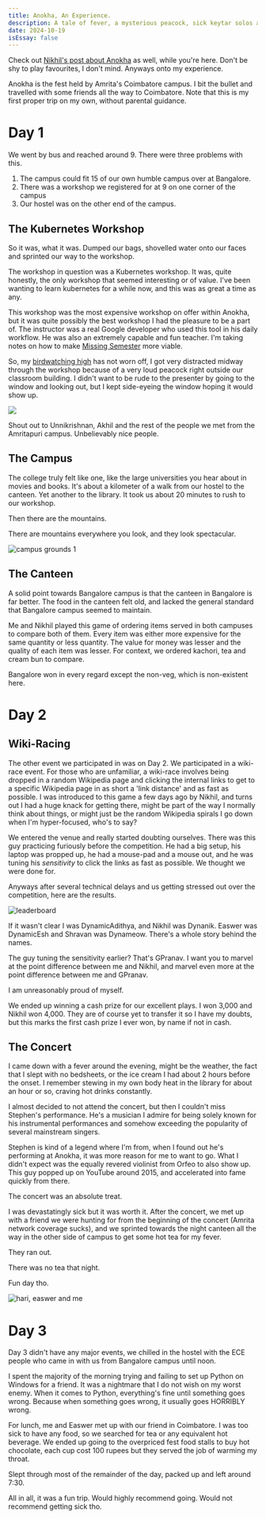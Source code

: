 ```yaml
---
title: Anokha, An Experience.
description: A tale of fever, a mysterious peacock, sick keytar solos and a campus vast enough to fill a month's cardio quota
date: 2024-10-19
isEssay: false
---
```


Check out [Nikhil's post about Anokha](https://heftymouse.me/blog/anokha-2024/) as well, while you're here. Don't be shy to play favourites, I don't mind. Anyways onto my experience.

Anokha is the fest held by Amrita's Coimbatore campus. I bit the bullet and travelled with some friends all the way to Coimbatore. Note that this is my first proper trip on my own, without parental guidance.

# Day 1

We went by bus and reached around 9. There were three problems with this.

1. The campus could fit 15 of our own humble campus over at Bangalore.
2. There was a workshop we registered for at 9 on one corner of the campus
3. Our hostel was on the other end of the campus.

## The Kubernetes Workshop

So it was, what it was. Dumped our bags, shovelled water onto our faces and sprinted our way to the workshop.

The workshop in question was a Kubernetes workshop. It was, quite honestly, the only workshop that seemed interesting or of value. I've been wanting to learn kubernetes for a while now, and this was as great a time as any.

This workshop was the most expensive workshop on offer within Anokha, but it was quite possibly the best workshop I had the pleasure to be a part of. The instructor was a real Google developer who used this tool in his daily workflow. He was also an extremely capable and fun teacher. I'm taking notes on how to make [Missing Semester](https://github.com/nairadithya/missing-semester) more viable.

So, my [birdwatching high](https://adithyanair.com/journal/2024-10-11/birdwatching) has not worn off, I got very distracted midway through the workshop because of a very loud peacock right outside our classroom building. I didn't want to be rude to the presenter by going to the window and looking out, but I kept side-eyeing the window hoping it would show up.

![](hackerman.jpg)

Shout out to Unnikrishnan, Akhil and the rest of the people we met from the Amritapuri campus. Unbelievably nice people.

## The Campus

The college truly felt like one, like the large universities you hear about in movies and books. It's about a kilometer of a walk from our hostel to the canteen. Yet another to the library. It took us about 20 minutes to rush to our workshop.

Then there are the mountains.

There are mountains everywhere you look, and they look spectacular.

![campus grounds 1](mountain-1.jpg)

## The Canteen

A solid point towards Bangalore campus is that the canteen in Bangalore is far better. The food in the canteen felt old, and lacked the general standard that Bangalore campus seemed to maintain.

Me and Nikhil played this game of ordering items served in both campuses to compare both of them. Every item was either more expensive for the same quantity or less quantity. The value for money was lesser and the quality of each item was lesser. For context, we ordered kachori, tea and cream bun to compare.

Bangalore won in every regard except the non-veg, which is non-existent here.

# Day 2

## Wiki-Racing

The other event we participated in was on Day 2. We participated in a wiki-race event. For those who are unfamiliar, a wiki-race involves being dropped in a random Wikipedia page and clicking the internal links to get to a specific Wikipedia page in as short a 'link distance' and as fast as possible. I was introduced to this game a few days ago by Nikhil, and turns out I had a huge knack for getting there, might be part of the way I normally think about things, or might just be the random Wikipedia spirals I go down when I'm hyper-focused, who's to say?

We entered the venue and really started doubting ourselves. There was this guy practicing furiously before the competition. He had a big setup, his laptop was propped up, he had a mouse-pad and a mouse out, and he was tuning his _sensitivity_ to click the links as fast as possible. We thought we were done for.

Anyways after several technical delays and us getting stressed out over the competition, here are the results.

![leaderboard](leaderboard.jpeg)

If it wasn't clear I was DynamicAdithya, and Nikhil was Dynanik. Easwer was DynamicEsh and Shravan was Dynameow. There's a whole story behind the names.

The guy tuning the sensitivity earlier? That's GPranav. I want you to marvel at the point difference between me and Nikhil, and marvel even more at the point difference between me and GPranav.

I am unreasonably proud of myself.

We ended up winning a cash prize for our excellent plays. I won 3,000 and Nikhil won 4,000. They are of course yet to transfer it so I have my doubts, but this marks the first cash prize I ever won, by name if not in cash.

## The Concert

I came down with a fever around the evening, might be the weather, the fact that I slept with no bedsheets, or the ice cream I had about 2 hours before the onset. I remember stewing in my own body heat in the library for about an hour or so, craving hot drinks constantly.

I almost decided to not attend the concert, but then I couldn't miss Stephen's performance. He's a musician I admire for being solely known for his instrumental performances and somehow exceeding the popularity of several mainstream singers.

Stephen is kind of a legend where I'm from, when I found out he's performing at Anokha, it was more reason for me to want to go. What I didn't expect was the equally revered violinist from Orfeo to also show up. This guy popped up on YouTube around 2015, and accelerated into fame quickly from there.

The concert was an absolute treat.

I was devastatingly sick but it was worth it. After the concert, we met up with a friend we were hunting for from the beginning of the concert (Amrita network coverage sucks), and we sprinted towards the night canteen all the way in the other side of campus to get some hot tea for my fever.

They ran out.

There was no tea that night.

Fun day tho.

![hari, easwer and me](hari-easwer-me.jpg)

# Day 3

Day 3 didn't have any major events, we chilled in the hostel with the ECE people who came in with us from Bangalore campus until noon.

I spent the majority of the morning trying and failing to set up Python on Windows for a friend. It was a nightmare that I do not wish on my worst enemy. When it comes to Python, everything's fine until something goes wrong. Because when something goes wrong, it usually goes HORRIBLY wrong.

For lunch, me and Easwer met up with our friend in Coimbatore. I was too sick to have any food, so we searched for tea or any equivalent hot beverage. We ended up going to the overpriced fest food stalls to buy hot chocolate, each cup cost 100 rupees but they served the job of warming my throat.

Slept through most of the remainder of the day, packed up and left around 7:30.

All in all, it was a fun trip. Would highly recommend going. Would not recommend getting sick tho.
